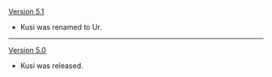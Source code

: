 {{Change History/Header}}
[[Version 5.1]]
* Kusi was renamed to Ur.
----
[[Version 5.0]]
* Kusi was released.